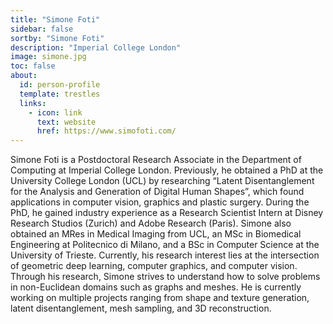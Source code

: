 ```yaml
---
title: "Simone Foti"
sidebar: false
sortby: "Simone Foti"
description: "Imperial College London"
image: simone.jpg
toc: false
about:
  id: person-profile
  template: trestles
  links:
    - icon: link
      text: website
      href: https://www.simofoti.com/
---
```



Simone Foti is a Postdoctoral Research Associate in the Department of Computing at Imperial College London. Previously, he obtained a PhD at the University College London (UCL) by researching “Latent Disentanglement for the Analysis and Generation of Digital Human Shapes”, which found applications in computer vision, graphics and plastic surgery. During the PhD, he gained industry experience as a Research Scientist Intern at Disney Research Studios (Zurich) and Adobe Research (Paris). Simone also obtained an MRes in Medical Imaging from UCL, an MSc in Biomedical Engineering at Politecnico di Milano, and a BSc in Computer Science at the University of Trieste. Currently, his research interest lies at the intersection of geometric deep learning, computer graphics, and computer vision. Through his research, Simone strives to understand how to solve problems in non-Euclidean domains such as graphs and meshes. He is currently working on multiple projects ranging from shape and texture generation, latent disentanglement, mesh sampling, and 3D reconstruction.
